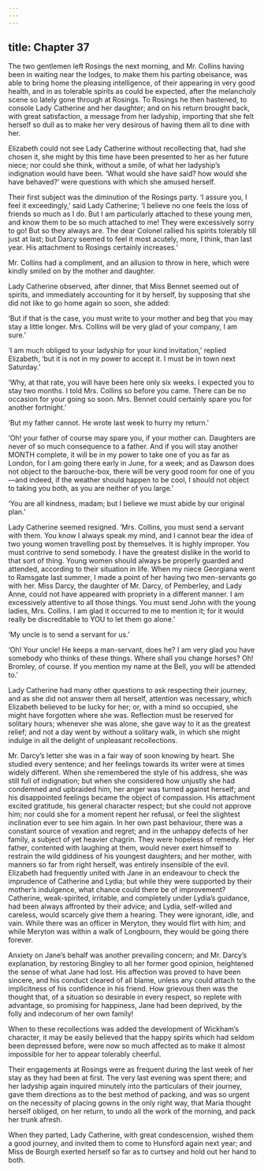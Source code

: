 ```yaml
---
---
---
```

title: Chapter 37
---

The two gentlemen left Rosings the next morning, and Mr. Collins having been in waiting near the lodges, to make them his parting obeisance, was able to bring home the pleasing intelligence, of their appearing in very good health, and in as tolerable spirits as could be expected, after the melancholy scene so lately gone through at Rosings. To Rosings he then hastened, to console Lady Catherine and her daughter; and on his return brought back, with great satisfaction, a message from her ladyship, importing that she felt herself so dull as to make her very desirous of having them all to dine with her.

Elizabeth could not see Lady Catherine without recollecting that, had she chosen it, she might by this time have been presented to her as her future niece; nor could she think, without a smile, of what her ladyship’s indignation would have been. ‘What would she have said? how would she have behaved?’ were questions with which she amused herself.

Their first subject was the diminution of the Rosings party. ‘I assure you, I feel it exceedingly,’ said Lady Catherine; ‘I believe no one feels the loss of friends so much as I do. But I am particularly attached to these young men, and know them to be so much attached to me! They were excessively sorry to go! But so they always are. The dear Colonel rallied his spirits tolerably till just at last; but Darcy seemed to feel it most acutely, more, I think, than last year. His attachment to Rosings certainly increases.’

Mr. Collins had a compliment, and an allusion to throw in here, which were kindly smiled on by the mother and daughter.

Lady Catherine observed, after dinner, that Miss Bennet seemed out of spirits, and immediately accounting for it by herself, by supposing that she did not like to go home again so soon, she added:

‘But if that is the case, you must write to your mother and beg that you may stay a little longer. Mrs. Collins will be very glad of your company, I am sure.’

‘I am much obliged to your ladyship for your kind invitation,’ replied Elizabeth, ‘but it is not in my power to accept it. I must be in town next Saturday.’

‘Why, at that rate, you will have been here only six weeks. I expected you to stay two months. I told Mrs. Collins so before you came. There can be no occasion for your going so soon. Mrs. Bennet could certainly spare you for another fortnight.’

‘But my father cannot. He wrote last week to hurry my return.’

‘Oh! your father of course may spare you, if your mother can. Daughters are never of so much consequence to a father. And if you will stay another MONTH complete, it will be in my power to take one of you as far as London, for I am going there early in June, for a week; and as Dawson does not object to the barouche-box, there will be very good room for one of you—and indeed, if the weather should happen to be cool, I should not object to taking you both, as you are neither of you large.’

‘You are all kindness, madam; but I believe we must abide by our original plan.’

Lady Catherine seemed resigned. ‘Mrs. Collins, you must send a servant with them. You know I always speak my mind, and I cannot bear the idea of two young women travelling post by themselves. It is highly improper. You must contrive to send somebody. I have the greatest dislike in the world to that sort of thing. Young women should always be properly guarded and attended, according to their situation in life. When my niece Georgiana went to Ramsgate last summer, I made a point of her having two men-servants go with her. Miss Darcy, the daughter of Mr. Darcy, of Pemberley, and Lady Anne, could not have appeared with propriety in a different manner. I am excessively attentive to all those things. You must send John with the young ladies, Mrs. Collins. I am glad it occurred to me to mention it; for it would really be discreditable to YOU to let them go alone.’

‘My uncle is to send a servant for us.’

‘Oh! Your uncle! He keeps a man-servant, does he? I am very glad you have somebody who thinks of these things. Where shall you change horses? Oh! Bromley, of course. If you mention my name at the Bell, you will be attended to.’

Lady Catherine had many other questions to ask respecting their journey, and as she did not answer them all herself, attention was necessary, which Elizabeth believed to be lucky for her; or, with a mind so occupied, she might have forgotten where she was. Reflection must be reserved for solitary hours; whenever she was alone, she gave way to it as the greatest relief; and not a day went by without a solitary walk, in which she might indulge in all the delight of unpleasant recollections.

Mr. Darcy’s letter she was in a fair way of soon knowing by heart. She studied every sentence; and her feelings towards its writer were at times widely different. When she remembered the style of his address, she was still full of indignation; but when she considered how unjustly she had condemned and upbraided him, her anger was turned against herself; and his disappointed feelings became the object of compassion. His attachment excited gratitude, his general character respect; but she could not approve him; nor could she for a moment repent her refusal, or feel the slightest inclination ever to see him again. In her own past behaviour, there was a constant source of vexation and regret; and in the unhappy defects of her family, a subject of yet heavier chagrin. They were hopeless of remedy. Her father, contented with laughing at them, would never exert himself to restrain the wild giddiness of his youngest daughters; and her mother, with manners so far from right herself, was entirely insensible of the evil. Elizabeth had frequently united with Jane in an endeavour to check the imprudence of Catherine and Lydia; but while they were supported by their mother’s indulgence, what chance could there be of improvement? Catherine, weak-spirited, irritable, and completely under Lydia’s guidance, had been always affronted by their advice; and Lydia, self-willed and careless, would scarcely give them a hearing. They were ignorant, idle, and vain. While there was an officer in Meryton, they would flirt with him; and while Meryton was within a walk of Longbourn, they would be going there forever.

Anxiety on Jane’s behalf was another prevailing concern; and Mr. Darcy’s explanation, by restoring Bingley to all her former good opinion, heightened the sense of what Jane had lost. His affection was proved to have been sincere, and his conduct cleared of all blame, unless any could attach to the implicitness of his confidence in his friend. How grievous then was the thought that, of a situation so desirable in every respect, so replete with advantage, so promising for happiness, Jane had been deprived, by the folly and indecorum of her own family!

When to these recollections was added the development of Wickham’s character, it may be easily believed that the happy spirits which had seldom been depressed before, were now so much affected as to make it almost impossible for her to appear tolerably cheerful.

Their engagements at Rosings were as frequent during the last week of her stay as they had been at first. The very last evening was spent there; and her ladyship again inquired minutely into the particulars of their journey, gave them directions as to the best method of packing, and was so urgent on the necessity of placing gowns in the only right way, that Maria thought herself obliged, on her return, to undo all the work of the morning, and pack her trunk afresh.

When they parted, Lady Catherine, with great condescension, wished them a good journey, and invited them to come to Hunsford again next year; and Miss de Bourgh exerted herself so far as to curtsey and hold out her hand to both.